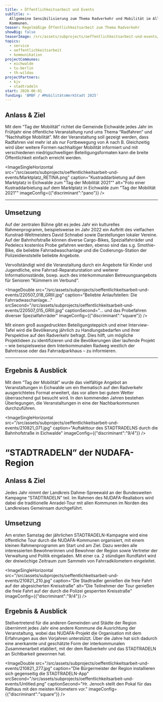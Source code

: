 ```yaml
---
title: » Öffentlichkeitsarbeit und Events
subTitle: >-
  Allgemeine Sensibilisierung zum Thema Radverkehr und Mobilität im Alltag der
  Kommunen.
teaser: Regelmäßige Öffentlichkeitsarbeit zum Thema Radverkehr
showBig: false
teaserImage: /src/assets/subprojects/oeffentlichkeitsarbeit-und-events/teaserImage.png
topics:
  - service
  - oeffentlichkeitsarbeit
  - kommunikation
projectCommunes:
  - eichwalde
  - tu-berlin
  - th-wildau
projectPartners:
  - kjv
  - stadtradeln
start: 2020-06-01
funding: 'BMBF / #MobilitätsWerkStadt 2025'
---
```


## Anlass & Ziel

Mit dem “Tag der Mobilität” richtet die Gemeinde Eichwalde jedes Jahr im Frühjahr eine öffentliche Veranstaltung rund ums Thema “Radfahren” und “Nachhaltige Mobilität”. Mit der Veranstaltung soll gezeigt werden, dass Radfahren viel mehr ist als nur Fortbewegung von A nach B. Gleichzeitig wird über weitere Formen nachhaltiger Mobilität informiert und mit verschiedenen niedrigschwelligen Beteiligungsformaten kann die breite Öffentlichkeit einfach erreicht werden.

<ImageSingleHorizontal src="/src/assets/subprojects/oeffentlichkeitsarbeit-und-events/Marktplatz_RETINA.png" caption="Kustraddarbietung auf dem Marktplatz in Eichwalde zum &#x22;Tag der Mobilität 2021&#x22;" alt="Foto einer Kustraddarbietung auf dem Marktplatz in Eichwalde zum &#x22;Tag der Mobilität 2021&#x22;" imageConfig={{"discriminant":"pano"}} />

---

## Umsetzung

Auf der zentralen Bühne gibt es jedes Jahr ein kulturelles Rahmenprogramm, beispielsweise im Jahr 2022 ein Auftritt des vielfachen Kunstrad-Weltmeisters David Schnabel sowie Darstellungen lokaler Vereine. Auf der Bahnhofstraße können diverse Cargo-Bikes, Spezialfahrräder und Pedelecs kostenlos Probe gefahren werden, ebenso sind das s.g. Smothie-Bike, die beliebte Fahrradwaschanlage und die Codierungs-Station der Polizeidienststelle beliebte Angebote.

Vervollständigt wird die Veranstaltung durch ein Angebote für Kinder und Jugendliche, eine Fahrrad-Reparaturstation und weiterer Informationsstände, bswp. auch des interkommunalen Betreuungsangebots für Senioren “Kümmern im Verbund”.

<ImageDouble src="/src/assets/subprojects/oeffentlichkeitsarbeit-und-events/220507_018_GRIII.jpg" caption="Beliebte Anlaufstellen: Die Fahrradwaschanlage…" srcSecond="/src/assets/subprojects/oeffentlichkeitsarbeit-und-events/220507_015_GRIII.jpg" captionSecond="… und das Probefahren diverser Spezialfahrräder" imageConfig={{"discriminant":"square"}} />

Mit einem groß ausgedruckten Beteiligungsteppich und einer Interview-Tafel wird die Bevölkerung jährlich zu Handlungsbedarfen und ihrer Perspektive auf den Radverkehr befragt. Dies hilft, um mögliche Projektideen zu identifizieren und die Bevölkerungen über laufende Projekt – wie beispielsweise dem Interkommunalen Radweg westlich der Bahntrasse oder das Fahrradparkhaus – zu informieren.

---

## Ergebnis & Ausblick

Mit dem “Tag der Mobilität” wurde das vielfältige Angebot an Veranstaltungen in Eichwalde um ein thematisch auf den Radverkehr ausgerichtetes Format erweitert, das vor allem bei gutem Wetter überraschend gut besucht wird. In den kommenden Jahren bestehen Überlegungen, die Veranstaltungen in eine der Nachbarkommunen durchzuführen.

<ImageSingleHorizontal src="/src/assets/subprojects/oeffentlichkeitsarbeit-und-events/210821_071.jpg" caption="Auftakttour des STADTRADELNS durch die Bahnhofstraße in Eichwalde" imageConfig={{"discriminant":"9/4"}} />

# “STADTRADELN” der NUDAFA-Region

## Anlass & Ziel

Jedes Jahr nimmt der Landkreis Dahme-Spreewald an der Bundesweiten Kampagne “STADTRADELN” teil. Im Rahmen des NUDAFA-Reallabors wird dabei die traditionelle Anradel-Tour mit allen Kommunen im Norden des Landkreises Gemeinsam durchgeführt.

## Umsetzung

Am ersten Samstag der jährlichen STADTRADELN-Kampagne wird eine öffentliche Tour durch die NUDAFA-Kommunen organisiert, mit einem kleinen Rahmenprogramm am Start und am Ziel. Dazu werden alle interessierten Bewohnerinnen und Bewohner der Region sowie Vertreter der Verwaltung und Politik eingeladen. Mit einer ca. 2 stündigen Rundfahrt wird der dreiwöchige Zeitraum zum Sammeln von Fahrradkilometern eingeleitet.

<ImageSingleHorizontal src="/src/assets/subprojects/oeffentlichkeitsarbeit-und-events/210821_210.jpg" caption="Die Stadtradler genießen die freie Fahrt auf der abgesicherten Kreisstraße" alt="Die Teilnehmer der Tour genießen die freie Fahrt auf der durch die Polizei gesperrten Kreisstraße" imageConfig={{"discriminant":"9/4"}} />

## Ergebnis & Ausblick

Stellvertretend für die anderen Gemeinden und Städte der Region übernimmt jedes Jahr eine andere Kommune die Ausrichtung der Veranstaltung, wobei das NUDAFA-Projekt die Organisation mit dem Erfahrungen aus den Vorjahren unterstützt. Über die Jahre hat sich dadurch eine anerkannte und geschätzte Form der interkommunalen Zusammenarbeit etabliert, mit der dem Radverkehr und das STADTRADELN an Sichtbarkeit gewonnen hat.

<ImageDouble src="/src/assets/subprojects/oeffentlichkeitsarbeit-und-events/210821_277.jpg" caption="Die Bürgermeister der Region installieren sich gegenseitig die STADTRADELN-App" srcSecond="/src/assets/subprojects/oeffentlichkeitsarbeit-und-events/Untitled.png" captionSecond="Hr. Jenoch stellt den Pokal für das Rathaus mit den meisten Kilometern vor." imageConfig={{"discriminant":"square"}} />
